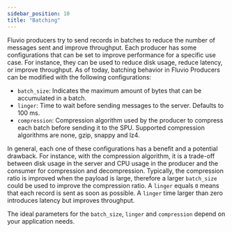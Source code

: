 ```yaml
---
sidebar_position: 10
title: "Batching"
---
```


Fluvio producers try to send records in batches to reduce the number of messages sent and improve throughput. Each producer has some configurations that can be set to improve performance for a specific use case. For instance, they can be used to reduce disk usage, reduce latency, or improve throughput.
As of today, batching behavior in Fluvio Producers can be modified with the following configurations:

- `batch_size`: Indicates the maximum amount of bytes that can be accumulated in a batch.
- `linger`: Time to wait before sending messages to the server. Defaults to 100 ms.
- `compression`: Compression algorithm used by the producer to compress each batch before sending it to the SPU. Supported compression algorithms are none, gzip, snappy and lz4.

In general, each one of these configurations has a benefit and a potential drawback. For instance, with the compression algorithm, it is a trade-off between disk usage in the server and CPU usage in the producer and the consumer for compression and decompression. Typically, the compression ratio is improved when the payload is large, therefore a larger `batch_size` could be used to improve the compression ratio. A `linger` equals `0` means that each record is sent as soon as possible. A `linger` time larger than zero introduces latency but improves throughput.

The ideal parameters for the `batch_size`, `linger` and `compression` depend on your application needs.
